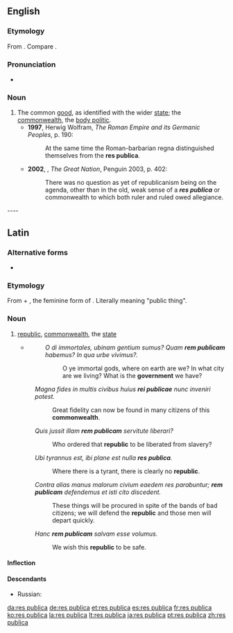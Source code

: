 ==English==
===Etymology===
From {{etyl|la}} {{term|res publica|rēs publica|lang=la}}. Compare {{term|republic}}.

===Pronunciation===
*{{a|UK}} {{IPA|/ɹeɪz ˈpʊblɪkə/}}

===Noun===
{{en-noun|-}}

# The common [[good]], as identified with the wider [[state]]; the [[commonwealth]], the [[body politic]].
#*'''1997''', Herwig Wolfram, ''The Roman Empire and its Germanic Peoples'', p. 190:
#*:At the same time the Roman-barbarian regna distinguished themselves from the '''res publica'''.
#*'''2002''', {{w|Colin Jones (historian)|Colin Jones}}, ''The Great Nation'', Penguin 2003, p. 402:
#*:There was no question as yet of republicanism being on the agenda, other than in the old, weak sense of a '''''res publica''''' or commonwealth to which both ruler and ruled owed allegiance.

---- 

==Latin==

===Alternative forms===
* {{l|la|respublica|rēspublica}}

===Etymology===
From {{term|res|rēs|lang=la|thing”, “affair}} + {{term|publica|publica|public|lang=la}}, the feminine form of {{term|publicus|publicus|public|lang=la}}. Literally meaning "public thing".

===Noun===
{{la-noun|rēs publica|rei publicae|reī publicae|f|fifth}}

# [[republic]], [[commonwealth]], the [[state]]
#* {{RQ:Cicero Catiline}}
#*: ''O di immortales, ubinam gentium sumus? Quam '''rem publicam''' habemus? In qua urbe vivimus?.''
#*:: O ye immortal gods, where on earth are we? In what city are we living? What is the '''government''' we have?
#: ''Magna fides in multis civibus huius '''rei publicae''' nunc inveniri potest.''
#:: Great fidelity can now be found in many citizens of this '''commonwealth'''.
#: ''Quis jussit illam '''rem publicam''' servitute liberari?''
#:: Who ordered that '''republic''' to be liberated from slavery?
#: ''Ubi tyrannus est, ibi plane est nulla '''res publica'''.''
#:: Where there is a tyrant, there is clearly no '''republic'''.
#: ''Contra alias manus malorum civium eaedem res parabuntur; '''rem publicam''' defendemus et isti cito discedent.''
#:: These things will be procured in spite of the bands of bad citizens; we will defend the '''republic''' and those men will depart quickly.
#: ''Hanc '''rem publicam''' salvam esse volumus.''
#:: We wish this '''republic''' to be safe.

====Inflection====
{{Latin-decl
|nom-sg={{l|la|res publica|rēs publica}}
|nom-pl={{l|la|res publicae|rēs publicae}}

|gen-sg={{l|la|rei publicae|reī publicae}}
|gen-pl={{l|la|rerum publicarum|rērum publicārum}}

|dat-sg={{l|la|rei publicae|reī publicae}}
|dat-pl={{l|la|rebus publicis|rēbus publicīs}}

|acc-sg={{l|la|rem publicam|rem publicam}}
|acc-pl={{l|la|res publicas|rēs publicās}}

|abl-sg={{l|la|re publica|rē publicā}}
|abl-pl={{l|la|rebus publicis|rēbus publicīs}}

|voc-sg={{l|la|res publicae|rēs publica}}
|voc-pl={{l|la|res publicae|rēs publicae}}
}}

====Descendants====
* Russian: {{l|ru|республика}}

[[da:res publica]]
[[de:res publica]]
[[et:res publica]]
[[es:res publica]]
[[fr:res publica]]
[[ko:res publica]]
[[la:res publica]]
[[lt:res publica]]
[[ja:res publica]]
[[pt:res publica]]
[[zh:res publica]]